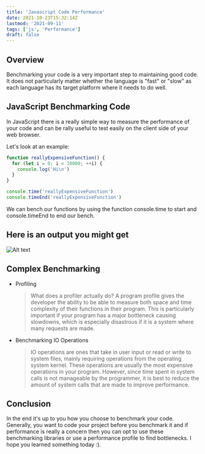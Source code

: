 ```yaml
---
title: 'Javascript Code Performance'
date: 2021-10-23T15:32:14Z
lastmod: '2021-09-11'
tags: ['js', 'Performance']
draft: false
---
```


## Overview

Benchmarking your code is a very important step to maintaining good code. It does not particularly matter whether the language is "fast" or "slow" as each language has its target platform where it needs to do well.

## JavaScript Benchmarking Code

In JavaScript there is a really simple way to measure the performance of your code and can be rally useful to test easily on the client side of your web browser.

Let's look at an example:

```js
function reallyExpensiveFunction() {
  for (let i = 0; i < 10000; ++i) {
    console.log('Hi\n')
  }
}

console.time('reallyExpensiveFunction')
console.timeEnd('reallyExpensiveFunction')
```

We can bench our functions by using the function console.time to start and console.timeEnd to end our bench.

## Here is an output you might get

![Alt text](/static/images/sc1.png?raw=true 'output')

## Complex Benchmarking

- Profiling

  > What does a profiler actually do? A program profile gives the developer the ability to be able to measure both space and time complexity of their functions in their program. This is particularly important if your program has a major bottleneck causing slowdowns, which is especially disastrous if it is a system where many requests are made.

- Benchmarking IO Operations
  > IO operations are ones that take in user input or read or write to system files, mainly requiring operations from the operating system kernel. These operations are usually the most expensive operations in your program. However, since time spent in system calls is not manageable by the programmer, it is best to reduce the amount of system calls that are made to improve performance.

## Conclusion

In the end it's up to you how you choose to benchmark your code. Generally, you want to code your project before you benchmark it and if performance is really a concern then you can opt to use these benchmarking libraries or use a performance profile to find bottlenecks. I hope you learned something today :).
